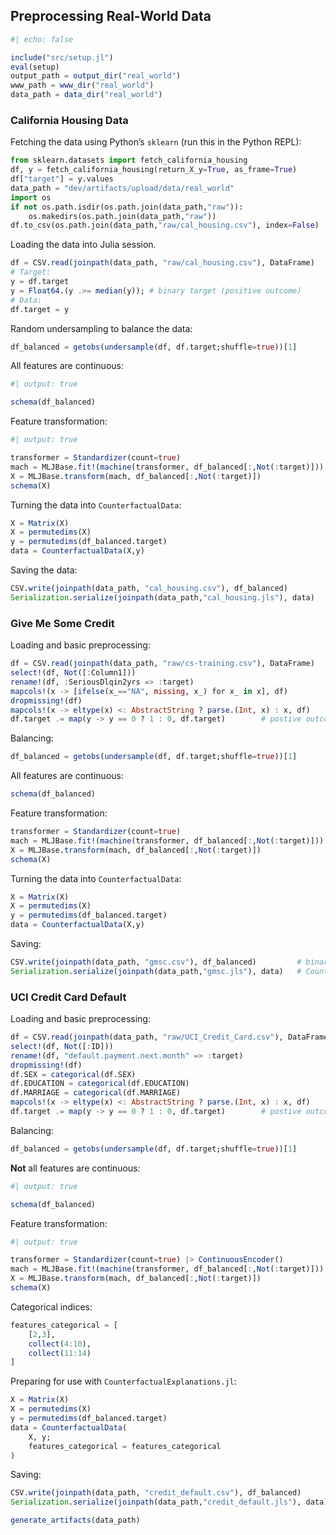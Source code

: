 ## Preprocessing Real-World Data

```julia
#| echo: false

include("src/setup.jl")
eval(setup)
output_path = output_dir("real_world")
www_path = www_dir("real_world")
data_path = data_dir("real_world")
```

### California Housing Data

Fetching the data using Python's `sklearn` (run this in the Python REPL):

```python
from sklearn.datasets import fetch_california_housing
df, y = fetch_california_housing(return_X_y=True, as_frame=True)
df["target"] = y.values
data_path = "dev/artifacts/upload/data/real_world"
import os
if not os.path.isdir(os.path.join(data_path,"raw")):
    os.makedirs(os.path.join(data_path,"raw"))
df.to_csv(os.path.join(data_path,"raw/cal_housing.csv"), index=False)
```

Loading the data into Julia session. 

```julia
df = CSV.read(joinpath(data_path, "raw/cal_housing.csv"), DataFrame)
# Target:
y = df.target
y = Float64.(y .>= median(y)); # binary target (positive outcome)
# Data:
df.target = y
```

Random undersampling to balance the data:

```julia
df_balanced = getobs(undersample(df, df.target;shuffle=true))[1]
```

All features are continuous:

```julia
#| output: true

schema(df_balanced)
```

Feature transformation:

```julia
#| output: true

transformer = Standardizer(count=true)
mach = MLJBase.fit!(machine(transformer, df_balanced[:,Not(:target)]))
X = MLJBase.transform(mach, df_balanced[:,Not(:target)])
schema(X)
```

Turning the data into `CounterfactualData`:

```julia
X = Matrix(X)
X = permutedims(X)
y = permutedims(df_balanced.target)
data = CounterfactualData(X,y)
```

Saving the data:

```julia
CSV.write(joinpath(data_path, "cal_housing.csv"), df_balanced)              # binary file
Serialization.serialize(joinpath(data_path,"cal_housing.jls"), data)        # CounterfactualData
```


### Give Me Some Credit

Loading and basic preprocessing:

```julia
df = CSV.read(joinpath(data_path, "raw/cs-training.csv"), DataFrame)
select!(df, Not([:Column1]))
rename!(df, :SeriousDlqin2yrs => :target)
mapcols!(x -> [ifelse(x_=="NA", missing, x_) for x_ in x], df)
dropmissing!(df)
mapcols!(x -> eltype(x) <: AbstractString ? parse.(Int, x) : x, df)
df.target .= map(y -> y == 0 ? 1 : 0, df.target)        # postive outcome = no delinquency
```

Balancing:

```julia
df_balanced = getobs(undersample(df, df.target;shuffle=true))[1]
```

All features are continuous:

```julia
schema(df_balanced)
```

Feature transformation:

```julia
transformer = Standardizer(count=true)
mach = MLJBase.fit!(machine(transformer, df_balanced[:,Not(:target)]))
X = MLJBase.transform(mach, df_balanced[:,Not(:target)])
schema(X)
```

Turning the data into `CounterfactualData`:

```julia
X = Matrix(X)
X = permutedims(X)
y = permutedims(df_balanced.target)
data = CounterfactualData(X,y)
```

Saving:

```julia
CSV.write(joinpath(data_path, "gmsc.csv"), df_balanced)         # binary file
Serialization.serialize(joinpath(data_path,"gmsc.jls"), data)   # CounterfactualData
```

### UCI Credit Card Default

Loading and basic preprocessing:

```julia
df = CSV.read(joinpath(data_path, "raw/UCI_Credit_Card.csv"), DataFrame)
select!(df, Not([:ID]))
rename!(df, "default.payment.next.month" => :target)
dropmissing!(df)
df.SEX = categorical(df.SEX)
df.EDUCATION = categorical(df.EDUCATION)
df.MARRIAGE = categorical(df.MARRIAGE)
mapcols!(x -> eltype(x) <: AbstractString ? parse.(Int, x) : x, df)
df.target .= map(y -> y == 0 ? 1 : 0, df.target)        # postive outcome = no default
```

Balancing:

```julia
df_balanced = getobs(undersample(df, df.target;shuffle=true))[1]
```

**Not** all features are continuous:

```julia
#| output: true

schema(df_balanced)
```

Feature transformation:

```julia
#| output: true

transformer = Standardizer(count=true) |> ContinuousEncoder()
mach = MLJBase.fit!(machine(transformer, df_balanced[:,Not(:target)]))
X = MLJBase.transform(mach, df_balanced[:,Not(:target)])
schema(X)
```

Categorical indices:

```julia
features_categorical = [
    [2,3],
    collect(4:10),
    collect(11:14)
]
```

Preparing for use with `CounterfactualExplanations.jl`:

```julia
X = Matrix(X)
X = permutedims(X)
y = permutedims(df_balanced.target)
data = CounterfactualData(
    X, y;
    features_categorical = features_categorical
)
```

Saving:

```julia
CSV.write(joinpath(data_path, "credit_default.csv"), df_balanced)         # binary file
Serialization.serialize(joinpath(data_path,"credit_default.jls"), data)   # CounterfactualData
```

```julia
generate_artifacts(data_path)
```




